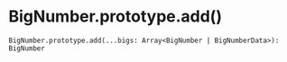 
<Meta title="Prototype/BigNumber.prototype.add()" />

# BigNumber.prototype.add()

```tsx
BigNumber.prototype.add(...bigs: Array<BigNumber | BigNumberData>): BigNumber
```